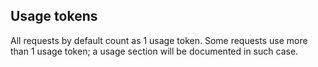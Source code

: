 ## Usage tokens

All requests by default count as 1 usage token. Some requests use more than 1 usage token; a usage section will be documented in such case.